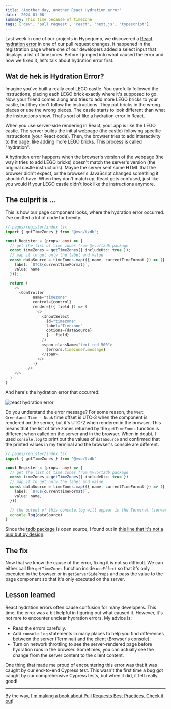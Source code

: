 ```yaml
---
title: 'Another day, another React Hydration error'
date: '2024-01-08'
summary: This time because of timezone
tags: ['dev', 'pull request', 'react', 'next.js', 'typescript']
---
```


Last week in one of our projects in Hyperjump, we discovered a [React hydration error](https://nextjs.org/docs/messages/react-hydration-error) in one of our pull request changes. It happened in the registration page where one of our developers added a select input that displays a list of timezones. Before I jumped into what caused the error and how we fixed it, let's talk about hydration error first.

## Wat de hek is Hydration Error?

Imagine you've built a really cool LEGO castle. You carefully followed the instructions, placing each LEGO brick exactly where it's supposed to go. Now, your friend comes along and tries to add more LEGO bricks to your castle, but they don't follow the instructions. They put bricks in the wrong places or use the wrong pieces. The castle starts to look different than what the instructions show. That's sort of like a hydration error in React.

When you use server-side rendering in React, your app is like the LEGO castle. The server builds the initial webpage (the castle) following specific instructions (your React code). Then, the browser tries to add interactivity to the page, like adding more LEGO bricks. This process is called "hydration".

A hydration error happens when the browser's version of the webpage (the way it tries to add LEGO bricks) doesn't match the server's version (the original castle instructions). Maybe the server sent some HTML that the browser didn't expect, or the browser's JavaScript changed something it shouldn't have. When they don't match up, React gets confused, just like you would if your LEGO castle didn't look like the instructions anymore.

## The culprit is ...

This is how our page component looks, where the hydration error occurred. I've omitted a lot of code for brevity.

```typescript
// pages/register/index.tsx
import { getTimeZones } from '@vvo/tzdb';

const Register = (props: any) => {
  // get the list of time zones from @vvo/tzdb package
  const timeZones = getTimeZones({ includeUtc: true });
  // map it to get only the label and value
  const dataSource = timeZones.map(({ name, currentTimeFormat }) => ({
    label: `UTC${currentTimeFormat}`,
    value: name
  }));

  return (
    <>
      <Controller
            name="timezone"
            control={control}
            render={({ field }) => (
              <>
                <InputSelect
                  id="timezone"
                  label="Timezone"
                  options={dataSource}
                  {...field}
                />
                <span className="text-red-500">
                  {errors.timezone?.message}
                </span>
              </>
            )}
          />
    </>
  )
}
```

And here's the hydration error that occurred:

![react hydration error](/static/images/articles/react-hydration-error-1.png.webp)

Do you understand the error message? For some reason, the `West Greenland Time - Nuuk` time offset is UTC-3 when the component is rendered on the server, but it's UTC-2 when rendered in the browser. This means that the list of time zones returned by the `getTimeZones` function is different when called on the server and in the browser. When in doubt, I used `console.log` to print out the values of `dataSource` and confirmed that the printed values in my terminal and the browser's console are different.

```typescript
// pages/register/index.tsx
import { getTimeZones } from '@vvo/tzdb'

const Register = (props: any) => {
  // get the list of time zones from @vvo/tzdb package
  const timeZones = getTimeZones({ includeUtc: true })
  // map it to get only the label and value
  const dataSource = timeZones.map(({ name, currentTimeFormat }) => ({
    label: `UTC${currentTimeFormat}`,
    value: name,
  }))

  // the output of this console.log will appear in the Terminal (server side) and browser's console
  console.log(dataSource)
}
```

Since the [tzdb package](https://github.com/vvo/tzdb) is open source, I found out in [this line that it's not a bug but by design](https://github.com/vvo/tzdb/blob/e69fa353ea28aa8b19ca7b86afb3f49fa3b2657a/lib/getTimeZones.js#L18).

## The fix

Now that we know the cause of the error, fixing it is not so difficult. We can either call the `getTimeZones` function inside `useEffect` so that it's only executed in the browser or in `getServerSideProps` and pass the value to the page component so that it's only executed on the server.

## Lesson learned

React hydration errors often cause confusion for many developers. This time, the error was a bit helpful in figuring out what caused it. However, it's not rare to encounter unclear hydration errors. My advice is:

- Read the errors carefully.
- Add `console.log` statements in many places to help you find differences between the server (Terminal) and the client (Browser's console).
- Turn on network throttling to see the server-rendered page before hydration runs in the browser. Sometimes, you can actually see the change from the server content to the client content.

One thing that made me proud of encountering this error was that it was caught by our end-to-end Cypress test. This wasn't the first time a bug got caught by our comprehensive Cypress tests, but when it did, it felt really good!

---

By the way, [I'm making a book about Pull Requests Best Practices. Check it out](https://pr.nico.fyi)!
